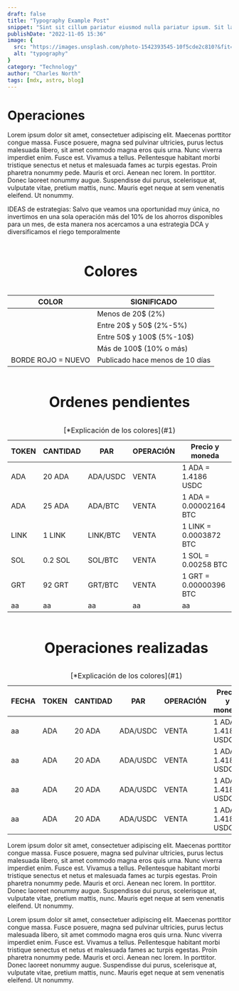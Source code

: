 ```yaml
---
draft: false
title: "Typography Example Post"
snippet: "Sint sit cillum pariatur eiusmod nulla pariatur ipsum. Sit laborum anim qui mollit tempor pariatur nisi minim dolor. Aliquip et adipisicing sit sit fugiat"
publishDate: "2022-11-05 15:36"
image: {
  src: "https://images.unsplash.com/photo-1542393545-10f5cde2c810?&fit=crop&w=430&h=240",
  alt: "typography"
}
category: "Technology"
author: "Charles North"
tags: [mdx, astro, blog]
---
```



<h1 class= "text-5xl font-bold text-center tracking-wide">Operaciones</h1>

<div
 class="mx-auto prose prose-lg mt-6 max-w-3xl prose-h3:underline prose-p:text-justify">

Lorem ipsum dolor sit amet, consectetuer adipiscing elit. Maecenas porttitor congue massa. Fusce posuere, magna sed pulvinar ultricies, purus lectus malesuada libero, sit amet commodo magna eros quis urna.
Nunc viverra imperdiet enim. Fusce est. Vivamus a tellus.
Pellentesque habitant morbi tristique senectus et netus et malesuada fames ac turpis egestas. Proin pharetra nonummy pede. Mauris et orci.
Aenean nec lorem. In porttitor. Donec laoreet nonummy augue.
Suspendisse dui purus, scelerisque at, vulputate vitae, pretium mattis, nunc. Mauris eget neque at sem venenatis eleifend. Ut nonummy.

IDEAS de estrategias: Salvo que veamos una oportunidad muy única, no invertimos en una sola operación más del 10% de los ahorros disponibles
para un mes, de esta manera nos acercamos a una estrategia DCA y diversificamos el riego temporalmente

<div class="flex justify-center">
  <table class="w-full border-separate border-zinc-950 border-2 divide-x-2 divide-y-2 divide-zinc-950">
    <caption class="caption-top">
    <h1 class= "text-3xl font-bold text-center tracking-wide">Colores</h1><a name="1"></a>
    </caption>
    <thead class="bg-gray-100">
      <tr>
        <th class="border border-gray-500 px-20 py-2 text-center text-bold">COLOR</th>
        <th class="border border-gray-500 px-2 py-2 text-center text-bold">SIGNIFICADO</th>
      </tr>
    </thead>
    <tbody>
      <tr>
        <td class="border border-gray-500 px-4 py-2 bg-lime-200"></td>
        <td class="border border-gray-500 px-4 py-2 text-center">Menos de 20$ (2%)</td>
      </tr>
      <tr>
        <td class="border border-gray-500 px-4 py-2 bg-cyan-100"></td>
        <td class="border border-gray-500 px-4 py-2 text-center">Entre 20$ y 50$ (2%-5%)</td>
      </tr>
      <tr>
        <td class="border border-gray-500 px-4 py-2 bg-purple-200"></td>
        <td class="border border-gray-500 px-4 py-2 text-center">Entre 50$ y 100$ (5%-10$)</td>
      </tr>
      <tr>
        <td class="border border-gray-500 px-4 py-2 bg-orange-200"></td>
        <td class="border border-gray-500 px-4 py-2 text-center">Más de 100$ (10% o más)</td>
      </tr>
      <tr>
        <td class="border-2 border-red-400 px-4 py-2 text-red-400 text-center align-middle">BORDE ROJO = NUEVO</td>
        <td class="border border-gray-500 px-4 py-2 text-center">Publicado hace menos de 10 días</td>
      </tr>
    </tbody>
  </table>
</div>

<div class="flex justify-center">
  <table class="w-full border-separate border-zinc-950 border-2 divide-x-2 divide-y-2 divide-zinc-950">
    <caption class="caption-top">
    <h1 class= "text-3xl font-bold text-center tracking-wide">Ordenes pendientes</h1>
    </caption>
    <caption class="caption-bottom">
    [*Explicación de los colores](#1)
    </caption>
    <thead class="bg-gray-100">
      <tr>
        <th class="border border-gray-500 px-2 sm:px-4 py-2 text-center align-middle font-bold text-xs sm:text-base">TOKEN</th>
        <th class="border border-gray-500 px-2 sm:px-4 py-2 text-center align-middle font-bold text-xs sm:text-base">CANTIDAD</th>
        <th class="border border-gray-500 px-2 sm:px-4 py-2 text-center align-middle font-bold text-xs sm:text-base">PAR</th>
        <th class="border border-gray-500 px-2 sm:px-4 py-2 text-center align-middle font-bold text-xs sm:text-base">OPERACIÓN</th>
        <th class="border border-gray-500 px-2 sm:px-4 py-2 text-center align-middle font-bold text-xs sm:text-base">Precio y moneda</th>
      </tr>
    </thead>
    <tbody>
      <tr>
        <td class="border-2 border-red-400 px-2 sm:px-4 py-2 text-center align-middle bg-cyan-100 text-xs sm:text-base">ADA</td>
        <td class="border border-gray-500 px-2 sm:px-4 py-2 text-center align-middle text-xs sm:text-base">20 ADA</td>
        <td class="border border-gray-500 px-2 sm:px-4 py-2 text-center align-middle text-xs sm:text-base">ADA/USDC</td>
        <td class="border border-gray-500 px-2 sm:px-4 py-2 text-center align-middle text-red-500 text-xs sm:text-base">VENTA</td>
        <td class="border border-gray-500 px-2 sm:px-4 py-2 text-xs sm:text-base">1 ADA = 1.4186 USDC</td>
      </tr>
      <tr>
        <td class="border-2 border-red-400 px-2 sm:px-4 py-2 text-center align-middle bg-purple-200 text-xs sm:text-base">ADA</td>
        <td class="border border-gray-500 px-2 sm:px-4 py-2 text-center align-middle text-xs sm:text-base">25 ADA</td>
        <td class="border border-gray-500 px-2 sm:px-4 py-2 text-center align-middle text-xs sm:text-base">ADA/BTC</td>
        <td class="border border-gray-500 px-2 sm:px-4 py-2 text-center align-middle text-red-500 text-xs sm:text-base">VENTA</td>
        <td class="border border-gray-500 px-2 sm:px-4 py-2 text-xs sm:text-base">1 ADA = 0.00002164 BTC</td>
      </tr>
      <tr>
        <td class="border border-gray-500 px-2 sm:px-4 py-2 text-center align-middle text-xs sm:text-base">LINK</td>
        <td class="border border-gray-500 px-2 sm:px-4 py-2 text-center align-middle text-xs sm:text-base">1 LINK</td>
        <td class="border border-gray-500 px-2 sm:px-4 py-2 text-center align-middle text-xs sm:text-base">LINK/BTC</td>
        <td class="border border-gray-500 px-2 sm:px-4 py-2 text-center align-middle text-red-500 text-xs sm:text-base">VENTA</td>
        <td class="border border-gray-500 px-2 sm:px-4 py-2 text-xs sm:text-base">1 LINK = 0.0003872 BTC</td>
      </tr>
      <tr>
        <td class="border border-gray-500 px-2 sm:px-4 py-2 text-center align-middle text-xs sm:text-base">SOL</td>
        <td class="border border-gray-500 px-2 sm:px-4 py-2 text-center align-middle text-xs sm:text-base">0.2 SOL</td>
        <td class="border border-gray-500 px-2 sm:px-4 py-2 text-center align-middle text-xs sm:text-base">SOL/BTC</td>
        <td class="border border-gray-500 px-2 sm:px-4 py-2 text-center align-middle text-red-500 text-xs sm:text-base">VENTA</td>
        <td class="border border-gray-500 px-2 sm:px-4 py-2 text-xs sm:text-base">1 SOL = 0.00258 BTC</td>
      </tr>
      <tr>
        <td class="border border-gray-500 px-2 sm:px-4 py-2 text-center align-middle text-xs sm:text-base">GRT</td>
        <td class="border border-gray-500 px-2 sm:px-4 py-2 text-center align-middle text-xs sm:text-base">92 GRT</td>
        <td class="border border-gray-500 px-2 sm:px-4 py-2 text-center align-middle text-xs sm:text-base">GRT/BTC</td>
        <td class="border border-gray-500 px-2 sm:px-4 py-2 text-center align-middle text-red-500 text-xs sm:text-base">VENTA</td>
        <td class="border border-gray-500 px-2 sm:px-4 py-2 text-xs sm:text-base">1 GRT = 0.00000396 BTC</td>
      </tr>
      <tr>
        <td class="border border-gray-500 px-2 sm:px-4 py-2 text-xs sm:text-base">aa</td>
        <td class="border border-gray-500 px-2 sm:px-4 py-2 text-xs sm:text-base">aa</td>
        <td class="border border-gray-500 px-2 sm:px-4 py-2 text-xs sm:text-base">aa</td>
        <td class="border border-gray-500 px-2 sm:px-4 py-2 text-xs sm:text-base">aa</td>
        <td class="border border-gray-500 px-2 sm:px-4 py-2 text-xs sm:text-base">aa</td>
      </tr>
    </tbody>
  </table>
</div>


<div class="flex justify-center">
  <table class="w-full border-separate border-zinc-950 border-2 divide-x-2 divide-y-2 divide-zinc-950">
    <caption class="caption-top">
    <h1 class= "text-3xl font-bold text-center tracking-wide">Operaciones realizadas</h1>
    </caption>
    <caption class="caption-bottom">
    [*Explicación de los colores](#1)
    </caption>
    <thead class="bg-gray-100">
      <tr>
        <th class="border border-gray-500 px-2 sm:px-4 py-2 text-center align-middle font-bold text-xs sm:text-base">FECHA</th>
        <th class="border border-gray-500 px-2 sm:px-4 py-2 text-center align-middle font-bold text-xs sm:text-base">TOKEN</th>
        <th class="border border-gray-500 px-2 sm:px-4 py-2 text-center align-middle font-bold text-xs sm:text-base">CANTIDAD</th>
        <th class="border border-gray-500 px-2 sm:px-4 py-2 text-center align-middle font-bold text-xs sm:text-base">PAR</th>
        <th class="border border-gray-500 px-2 sm:px-4 py-2 text-center align-middle font-bold text-xs sm:text-base">OPERACIÓN</th>
        <th class="border border-gray-500 px-2 sm:px-4 py-2 text-center align-middle font-bold text-xs sm:text-base">Precio y moneda</th>
      </tr>
    </thead>
    <tbody>
      <tr>
        <td class="border border-gray-500 px-2 sm:px-4 py-2 text-center align-middle text-xs sm:text-base">aa</td>
        <td class="border-2 border-red-400 px-2 sm:px-4 py-2 text-center align-middle bg-cyan-100 text-xs sm:text-base">ADA</td>
        <td class="border border-gray-500 px-2 sm:px-4 py-2 text-center align-middle text-xs sm:text-base">20 ADA</td>
        <td class="border border-gray-500 px-2 sm:px-4 py-2 text-center align-middle text-xs sm:text-base">ADA/USDC</td>
        <td class="border border-gray-500 px-2 sm:px-4 py-2 text-center align-middle text-red-500 text-xs sm:text-base">VENTA</td>
        <td class="border border-gray-500 px-2 sm:px-4 py-2 text-xs sm:text-base">1 ADA = 1.4186 USDC</td>
      </tr>
      <tr>
        <td class="border border-gray-500 px-2 sm:px-4 py-2 text-center align-middle text-xs sm:text-base">aa</td>
        <td class="border-2 border-red-400 px-2 sm:px-4 py-2 text-center align-middle bg-cyan-100 text-xs sm:text-base">ADA</td>
        <td class="border border-gray-500 px-2 sm:px-4 py-2 text-center align-middle text-xs sm:text-base">20 ADA</td>
        <td class="border border-gray-500 px-2 sm:px-4 py-2 text-center align-middle text-xs sm:text-base">ADA/USDC</td>
        <td class="border border-gray-500 px-2 sm:px-4 py-2 text-center align-middle text-red-500 text-xs sm:text-base">VENTA</td>
        <td class="border border-gray-500 px-2 sm:px-4 py-2 text-xs sm:text-base">1 ADA = 1.4186 USDC</td>
      </tr>
      <tr>
        <td class="border border-gray-500 px-2 sm:px-4 py-2 text-center align-middle text-xs sm:text-base">aa</td>
        <td class="border-2 border-red-400 px-2 sm:px-4 py-2 text-center align-middle bg-cyan-100 text-xs sm:text-base">ADA</td>
        <td class="border border-gray-500 px-2 sm:px-4 py-2 text-center align-middle text-xs sm:text-base">20 ADA</td>
        <td class="border border-gray-500 px-2 sm:px-4 py-2 text-center align-middle text-xs sm:text-base">ADA/USDC</td>
        <td class="border border-gray-500 px-2 sm:px-4 py-2 text-center align-middle text-red-500 text-xs sm:text-base">VENTA</td>
        <td class="border border-gray-500 px-2 sm:px-4 py-2 text-xs sm:text-base">1 ADA = 1.4186 USDC</td>
      </tr>
      <tr>
        <td class="border border-gray-500 px-2 sm:px-4 py-2 text-center align-middle text-xs sm:text-base">aa</td>
        <td class="border-2 border-red-400 px-2 sm:px-4 py-2 text-center align-middle bg-cyan-100 text-xs sm:text-base">ADA</td>
        <td class="border border-gray-500 px-2 sm:px-4 py-2 text-center align-middle text-xs sm:text-base">20 ADA</td>
        <td class="border border-gray-500 px-2 sm:px-4 py-2 text-center align-middle text-xs sm:text-base">ADA/USDC</td>
        <td class="border border-gray-500 px-2 sm:px-4 py-2 text-center align-middle text-red-500 text-xs sm:text-base">VENTA</td>
        <td class="border border-gray-500 px-2 sm:px-4 py-2 text-xs sm:text-base">1 ADA = 1.4186 USDC</td>
      </tr>
    </tbody>
  </table>
</div>

Lorem ipsum dolor sit amet, consectetuer adipiscing elit. Maecenas porttitor congue massa. Fusce posuere, magna sed pulvinar ultricies, purus lectus malesuada libero, sit amet commodo magna eros quis urna.
Nunc viverra imperdiet enim. Fusce est. Vivamus a tellus.
Pellentesque habitant morbi tristique senectus et netus et malesuada fames ac turpis egestas. Proin pharetra nonummy pede. Mauris et orci.
Aenean nec lorem. In porttitor. Donec laoreet nonummy augue.
Suspendisse dui purus, scelerisque at, vulputate vitae, pretium mattis, nunc. Mauris eget neque at sem venenatis eleifend. Ut nonummy.

Lorem ipsum dolor sit amet, consectetuer adipiscing elit. Maecenas porttitor congue massa. Fusce posuere, magna sed pulvinar ultricies, purus lectus malesuada libero, sit amet commodo magna eros quis urna.
Nunc viverra imperdiet enim. Fusce est. Vivamus a tellus.
Pellentesque habitant morbi tristique senectus et netus et malesuada fames ac turpis egestas. Proin pharetra nonummy pede. Mauris et orci.
Aenean nec lorem. In porttitor. Donec laoreet nonummy augue.
Suspendisse dui purus, scelerisque at, vulputate vitae, pretium mattis, nunc. Mauris eget neque at sem venenatis eleifend. Ut nonummy.

</div>